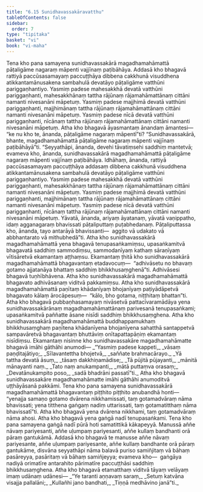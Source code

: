 ```yaml
---
title: "6.15 Sunidhavassakāravatthu"
tableOfContents: false
sidebar:
  order: 7
type: "tipitaka"
basket: "vi"
book: "vi-maha"
---
```



<DynamicBreadcrumb />

<Division number="286" book="vi-maha">

<Paragraph number="1297" book="vi-maha">
Tena kho pana samayena sunidhavassakārā magadhamahāmattā pāṭaligāme nagaraṃ māpenti vajjīnaṃ paṭibāhāya. Addasā kho bhagavā rattiyā paccūsasamayaṃ paccuṭṭhāya dibbena cakkhunā visuddhena atikkantamānusakena sambahulā devatāyo pāṭaligāme vatthūni pariggaṇhantiyo. Yasmiṃ padese mahesakkhā devatā vatthūni pariggaṇhanti, mahesakkhānaṃ tattha rājūnaṃ rājamahāmattānaṃ cittāni namanti nivesanāni māpetuṃ. Yasmiṃ padese majjhimā devatā vatthūni pariggaṇhanti, majjhimānaṃ tattha rājūnaṃ rājamahāmattānaṃ cittāni namanti nivesanāni māpetuṃ. Yasmiṃ padese nīcā devatā vatthūni pariggaṇhanti, nīcānaṃ tattha rājūnaṃ rājamahāmattānaṃ cittāni namanti nivesanāni māpetuṃ.
</Paragraph>

<Paragraph number="1298" book="vi-maha">
Atha kho bhagavā āyasmantaṃ ānandaṃ āmantesi—  “ke nu kho te, ānanda, pāṭaligāme nagaraṃ māpentī”ti? “Sunidhavassakārā, bhante, magadhamahāmattā pāṭaligāme nagaraṃ māpenti vajjīnaṃ paṭibāhāyā”ti. “Seyyathāpi, ānanda, devehi tāvatiṃsehi saddhiṃ mantetvā; evameva kho, ānanda, sunidhavassakārā magadhamahāmattā pāṭaligāme nagaraṃ māpenti vajjīnaṃ paṭibāhāya. Idhāhaṃ, ānanda, rattiyā paccūsasamayaṃ paccuṭṭhāya addasaṃ dibbena cakkhunā visuddhena atikkantamānusakena sambahulā devatāyo pāṭaligāme vatthūni pariggaṇhantiyo. Yasmiṃ padese mahesakkhā devatā vatthūni pariggaṇhanti, mahesakkhānaṃ tattha rājūnaṃ rājamahāmattānaṃ cittāni namanti nivesanāni māpetuṃ. Yasmiṃ padese majjhimā devatā vatthūni pariggaṇhanti, majjhimānaṃ tattha rājūnaṃ rājamahāmattānaṃ cittāni namanti nivesanāni māpetuṃ. Yasmiṃ padese nīcā devatā vatthūni pariggaṇhanti, nīcānaṃ tattha rājūnaṃ rājamahāmattānaṃ cittāni namanti nivesanāni māpetuṃ. Yāvatā, ānanda, ariyaṃ āyatanaṃ, yāvatā vaṇippatho, idaṃ agganagaraṃ bhavissati pāṭaliputtaṃ puṭabhedanaṃ. Pāṭaliputtassa kho, ānanda, tayo antarāyā bhavissanti—  aggito vā udakato vā abbhantarato vā mithubhedā”ti.
</Paragraph>

<Paragraph number="1299" book="vi-maha">
Atha kho sunidhavassakārā magadhamahāmattā yena bhagavā tenupasaṅkamiṃsu, upasaṅkamitvā bhagavatā saddhiṃ sammodiṃsu, sammodanīyaṃ kathaṃ sāraṇīyaṃ vītisāretvā ekamantaṃ aṭṭhaṃsu. Ekamantaṃ ṭhitā kho sunidhavassakārā magadhamahāmattā bhagavantaṃ etadavocuṃ—  “adhivāsetu no bhavaṃ gotamo ajjatanāya bhattaṃ saddhiṃ bhikkhusaṃghenā”ti. Adhivāsesi bhagavā tuṇhībhāvena. Atha kho sunidhavassakārā magadhamahāmattā bhagavato adhivāsanaṃ viditvā pakkamiṃsu. Atha kho sunidhavassakārā magadhamahāmattā paṇītaṃ khādanīyaṃ bhojanīyaṃ paṭiyādāpetvā bhagavato kālaṃ ārocāpesuṃ—  “kālo, bho gotama, niṭṭhitaṃ bhattan”ti. Atha kho bhagavā pubbaṇhasamayaṃ nivāsetvā pattacīvaramādāya yena sunidhavassakārānaṃ magadhamahāmattānaṃ parivesanā tenupasaṅkami; upasaṅkamitvā paññatte āsane nisīdi saddhiṃ bhikkhusaṃghena. Atha kho sunidhavassakārā magadhamahāmattā buddhappamukhaṃ bhikkhusaṃghaṃ paṇītena khādanīyena bhojanīyena sahatthā santappetvā sampavāretvā bhagavantaṃ bhuttāviṃ onītapattapāṇiṃ ekamantaṃ nisīdiṃsu. Ekamantaṃ nisinne kho sunidhavassakāre magadhamahāmatte bhagavā imāhi gāthāhi anumodi—
</Paragraph>

<Paragraph number="1300" type="verses" book="vi-maha">
_“Yasmiṃ padese kappeti,_  
_vāsaṃ paṇḍitajātiyo;_  
_Sīlavantettha bhojetvā,_  
_saññate brahmacārayo._  

</Paragraph>

<Paragraph number="1301" type="verses" book="vi-maha">
_Yā tattha devatā āsuṃ,_  
_tāsaṃ dakkhiṇamādise;_  
_Tā pūjitā pūjayanti,_  
_mānitā mānayanti naṃ._  

</Paragraph>

<Paragraph number="1302" type="verses" book="vi-maha">
_Tato naṃ anukampanti,_  
_mātā puttaṃva orasaṃ;_  
_Devatānukampito poso,_  
_sadā bhadrāni passatī”ti._  

</Paragraph>

<Paragraph number="1303" book="vi-maha">
Atha kho bhagavā sunidhavassakāre magadhamahāmatte imāhi gāthāhi anumoditvā uṭṭhāyāsanā pakkāmi.
</Paragraph>

<Paragraph number="1304" book="vi-maha">
Tena kho pana samayena sunidhavassakārā magadhamahāmattā bhagavantaṃ piṭṭhito piṭṭhito anubandhā honti—  “yenajja samaṇo gotamo dvārena nikkhamissati, taṃ gotamadvāraṃ nāma bhavissati; yena titthena gaṅgaṃ nadiṃ uttarissati, taṃ gotamatitthaṃ nāma bhavissatī”ti.
</Paragraph>

<Paragraph number="1305" book="vi-maha">
Atha kho bhagavā yena dvārena nikkhami, taṃ gotamadvāraṃ nāma ahosi. Atha kho bhagavā yena gaṅgā nadī tenupasaṅkami. Tena kho pana samayena gaṅgā nadī pūrā hoti samatittikā kākapeyyā. Manussā aññe nāvaṃ pariyesanti, aññe uḷumpaṃ pariyesanti, aññe kullaṃ bandhanti orā pāraṃ gantukāmā.
</Paragraph>

<Paragraph number="1306" book="vi-maha">
Addasā kho bhagavā te manusse aññe nāvaṃ pariyesante, aññe uḷumpaṃ pariyesante, aññe kullaṃ bandhante orā pāraṃ gantukāme, disvāna seyyathāpi nāma balavā puriso samiñjitaṃ vā bāhaṃ pasāreyya, pasāritaṃ vā bāhaṃ samiñjeyya; evameva kho—  gaṅgāya nadiyā orimatīre antarahito pārimatīre paccuṭṭhāsi saddhiṃ bhikkhusaṃghena.
</Paragraph>

<Paragraph number="1307" book="vi-maha">
Atha kho bhagavā etamatthaṃ viditvā tāyaṃ velāyaṃ imaṃ udānaṃ udānesi—
</Paragraph>

<Paragraph number="1308" type="verses" book="vi-maha">
_“Ye taranti aṇṇavaṃ saraṃ,_  
_Setuṃ katvāna visajja pallalāni;_  
_Kullañhi jano bandhati,_  
_Tiṇṇā medhāvino janā”ti._
</Paragraph>
</Division>